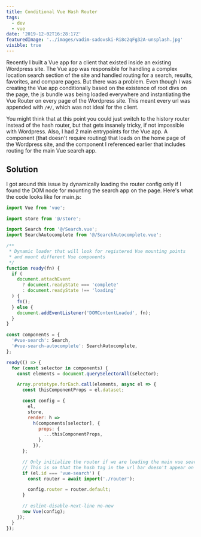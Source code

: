 ```yaml
---
title: Conditional Vue Hash Router
tags:
  - dev
  - vue
date: '2019-12-02T16:28:17Z'
featuredImage: '../images/vadim-sadovski-Ri8c2qFg32A-unsplash.jpg'
visible: true
---
```


Recently I built a Vue app for a client that existed inside an existing
Wordpress site. The Vue app was responsible for handling a complex location
search section of the site and handled routing for a search, results, favorites,
and compare pages. But there was a problem. Even though I was creating the Vue
app conditionally based on the existence of root divs on the page, the js bundle
was being loaded everywhere and instantiating the Vue Router on every page of
the Wordpress site. This meant every url was appended with `/#/`, which was not
ideal for the client.

You might think that at this point you could just switch to the history router
instead of the hash router, but that gets insanely tricky, if not impossible
with Wordpress. Also, I had 2 main entrypoints for the Vue app. A component
(that doesn't require routing) that loads on the home page of the Wordpress
site, and the component I referenced earlier that includes routing for the main
Vue search app.

## Solution

I got around this issue by dynamically loading the router config only if I found
the DOM node for mounting the search app on the page. Here's what the code looks
like for main.js:

```js
import Vue from 'vue';

import store from '@/store';

import Search from '@/Search.vue';
import SearchAutocomplete from '@/SearchAutocomplete.vue';

/**
 * Dynamic loader that will look for registered Vue mounting points
 * and mount different Vue components
 */
function ready(fn) {
  if (
    document.attachEvent
      ? document.readyState === 'complete'
      : document.readyState !== 'loading'
  ) {
    fn();
  } else {
    document.addEventListener('DOMContentLoaded', fn);
  }
}

const components = {
  '#vue-search': Search,
  '#vue-search-autocomplete': SearchAutocomplete,
};

ready(() => {
  for (const selector in components) {
    const elements = document.querySelectorAll(selector);

    Array.prototype.forEach.call(elements, async el => {
      const thisComponentProps = el.dataset;

      const config = {
        el,
        store,
        render: h =>
          h(components[selector], {
            props: {
              ...thisComponentProps,
            },
          }),
      };

      // Only initialize the router if we are loading the main vue search app.
      // This is so that the hash tag in the url bar doesn't appear on other wordpress pages.
      if (el.id === 'vue-search') {
        const router = await import('./router');

        config.router = router.default;
      }

      // eslint-disable-next-line no-new
      new Vue(config);
    });
  }
});
```
